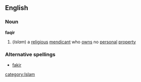 ==English==
===Noun===
'''faqir'''
#(''Islam'') a [[religious]] [[mendicant]] who [[own]]s no [[personal]] [[property]]
===Alternative spellings===
*[[fakir]]
[[category:Islam]]
